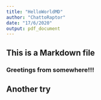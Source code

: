 ```yaml
---
title: "HelloWorldMD"
author: "ChattoRaptor"
date: "17/6/2020"
output: pdf_document
---
```




## This is a Markdown file 

### Greetings from somewhere!!!


## Another try 